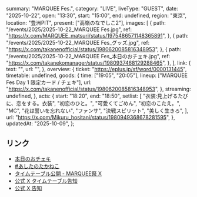   summary: "MARQUEE Fes.",
  category: "LIVE",
  liveType: "GUEST",
  date: "2025-10-22",
  open: "13:30",
  start: "15:00",
  end: undefined,
  region: "東京",
  location: "豊洲PIT",
  present: ["高嶺のなでしこ2"],
  images: [
    {
      path: "/events/2025/2025-10-22_MARQUEE Fes.jpg",
      ref: "https://x.com/MARQUEE_matsuri/status/1975486571148365891",
    },
    {
      path: "/events/2025/2025-10-22_MARQUEE Fes_グッズ.jpg",
      ref: "https://x.com/takanenofficial/status/1980620085816348953",
    },
    {
      path: "/events/2025/2025-10-22_MARQUEE Fes_本日のおチェキ.jpg",
      ref: "https://x.com/takanekomanager/status/1980937468129288465",
    },
  ],
  link: {
    text: "",
    url: "",
  },
  overview: {
    ticket: "https://eplus.jp/sf/word/0000131445",
    timetable: undefined,
    goods: {
      time: ["19:05", "20:05"],
      lineup: ["MARQUEE Fes Day 1 限定カード / チェキ"],
      url: "https://x.com/takanenofficial/status/1980620085816348953",
    },
    streaming: undefined,
  },
  acts: {
    start: "18:20",
    end: "18:50",
    setlist: [
      "衣装:見上げるたびに、恋をする。衣装",
      "初恋のひと。",
      "可愛くてごめん",
      "初恋のこたえ。",
      "MC",
      "花は誓いを忘れない",
      "ファンサ",
      "決戦スピリット",
      "美しく生きろ",
    ],
    url: "https://x.com/Mikuru_hositani/status/1980949368678281595",
  },
  updatedAt: "2025-10-09",
};

## リンク

- [本日のおチェキ](https://x.com/takanekomanager/status/1980937468129288465)
- [#あしたのたかねこ](https://x.com/takanenofficial/status/1980620085816348953)
- [タイムテーブル公開 - MARQUEE祭 X ](https://x.com/MARQUEE_matsuri/status/1975486571148365891)
- [公式 X タイムテーブル告知](https://x.com/takanenofficial/status/1975440998273810468)
- [公式 X 告知](https://x.com/takanenofficial/status/1960541610313175435)

